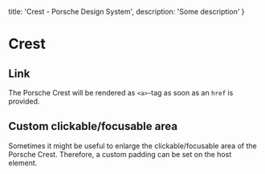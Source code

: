 
  title: 'Crest - Porsche Design System',
  description: 'Some description'
}

# Crest <ComponentStatus tagName="p-crest"></ComponentStatus>

<TableOfContents headings={[]} />

## Link

The Porsche Crest will be rendered as `<a>`-tag as soon as an `href` is provided.

<ComponentStory story={crestStoryLink} />

## Custom clickable/focusable area

Sometimes it might be useful to enlarge the clickable/focusable area of the Porsche Crest. Therefore, a custom padding
can be set on the host element.

<ComponentStory story={crestStoryCustomPadding} />


